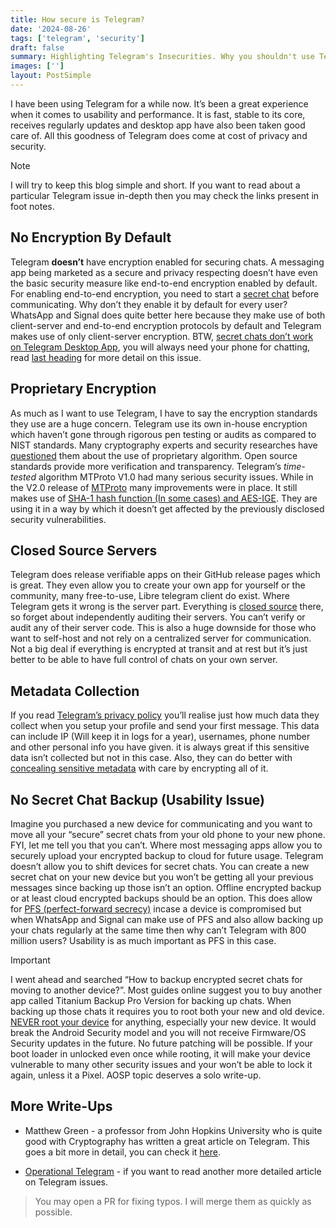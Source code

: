 ```yaml
---
title: How secure is Telegram?
date: '2024-08-26'
tags: ['telegram', 'security']
draft: false
summary: Highlighting Telegram's Insecurities. Why you shouldn't use Telegram for sensitive conversations.
images: ['']
layout: PostSimple
---
```


<TOCInline toc={props.toc} exclude="Overview" toHeading={4} />

I have been using Telegram for a while now. It’s been a great experience when it comes to usability and performance. It is fast, stable to its core, receives regularly updates and desktop app have also been taken good care of. All this goodness of Telegram does come at cost of privacy and security.

> [!NOTE]
> I will try to keep this blog simple and short. If you want to read about a particular Telegram issue in-depth then you may check the links present in foot notes.

## No Encryption By Default

Telegram **doesn’t** have encryption enabled for securing chats. A messaging app being marketed as a secure and privacy respecting doesn’t have even the basic security measure like end-to-end encryption enabled by default. For enabling end-to-end encryption, you need to start a [secret chat](https://telegram.org/faq#q-how-do-i-start-a-secret-chat) before communicating. Why don’t they enable it by default for every user? WhatsApp and Signal does quite better here because they make use of both client-server and end-to-end encryption protocols by default and Telegram makes use of only client-server encryption. BTW, [secret chats don’t work on Telegram Desktop App](<https://en.wikipedia.org/wiki/Telegram_(software)#Clients>), you will always need your phone for chatting, read [last heading](http://localhost:3000/blog/telegram-security#no-secret-chat-backup-didnt-bothered-to-implement) for more detail on this issue.

## Proprietary Encryption

As much as I want to use Telegram, I have to say the encryption standards they use are a huge concern. Telegram use its own in-house encryption which haven’t gone through rigorous pen testing or audits as compared to NIST standards. Many cryptography experts and security researches have [questioned](<https://en.wikipedia.org/wiki/Telegram_(software)#Security>) them about the use of proprietary algorithm. Open source standards provide more verification and transparency. Telegram’s _time-tested_ algorithm MTProto V1.0 had many serious security issues. While in the V2.0 release of [MTProto](https://core.telegram.org/mtproto#general-description) many improvements were in place. It still makes use of [SHA-1 hash function (In some cases) and AES-IGE](https://core.telegram.org/techfaq#q-do-you-still-use-sha-1). They are using it in a way by which it doesn’t get affected by the previously disclosed security vulnerabilities.

## Closed Source Servers

Telegram does release verifiable apps on their GitHub release pages which is great. They even allow you to create your own app for yourself or the community, many free-to-use, Libre telegram client do exist. Where Telegram gets it wrong is the server part. Everything is [closed source](<https://en.wikipedia.org/wiki/Telegram_(software)#Servers>) there, so forget about independently auditing their servers. You can’t verify or audit any of their server code. This is also a huge downside for those who want to self-host and not rely on a centralized server for communication. Not a big deal if everything is encrypted at transit and at rest but it’s just better to be able to have full control of chats on your own server.

## Metadata Collection

If you read [Telegram’s privacy policy](https://telegram.org/privacy#3-what-personal-data-we-use) you’ll realise just how much data they collect when you setup your profile and send your first message. This data can include IP (Will keep it in logs for a year), usernames, phone number and other personal info you have given. it is always great if this sensitive data isn’t collected but not in this case. Also, they can do better with [concealing sensitive metadata](https://restoreprivacy.com/secure-encrypted-messaging-apps/telegram/) with care by encrypting all of it.

## No Secret Chat Backup (Usability Issue)

Imagine you purchased a new device for communicating and you want to move all your “secure” secret chats from your old phone to your new phone. FYI, let me tell you that you can’t. Where most messaging apps allow you to securely upload your encrypted backup to cloud for future usage. Telegram doesn’t allow you to shift devices for secret chats. You can create a new secret chat on your new device but you won’t be getting all your previous messages since backing up those isn’t an option. Offline encrypted backup or at least cloud encrypted backups should be an option. This does allow for [PFS (perfect-forward secrecy)](https://hide.me/en/blog/perfect-forward-secrecy-what-is-it-exactly/) incase a device is compromised but when WhatsApp and Signal can make use of PFS and also allow backing up your chats regularly at the same time then why can’t Telegram with 800 million users? Usability is as much important as PFS in this case.

> [!IMPORTANT]
> I went ahead and searched “How to backup encrypted secret chats for moving to another device?”. Most guides online suggest you to buy another app called Titanium Backup Pro Version for backing up chats. When backing up those chats it requires you to root both your new and old device. [NEVER root your device](https://support.google.com/accounts/answer/9211246?hl=en) for anything, especially your new device. It would break the Android Security model and you will not receive Firmware/OS Security updates in the future. No future patching will be possible. If your boot loader in unlocked even once while rooting, it will make your device vulnerable to many other security issues and your won’t be able to lock it again, unless it a Pixel. AOSP topic deserves a solo write-up.

## More Write-Ups

- Matthew Green - a professor from John Hopkins University who is quite good with Cryptography has written a great article on Telegram. This goes a bit more in detail, you can check it [here](https://blog.cryptographyengineering.com/2024/08/25/telegram-is-not-really-an-encrypted-messaging-app/).

- [Operational Telegram](https://grugq.tumblr.com/post/133453305233/operational-telegram) - if you want to read another more detailed article on Telegram issues.

> You may open a PR for fixing typos. I will merge them as quickly as possible.
